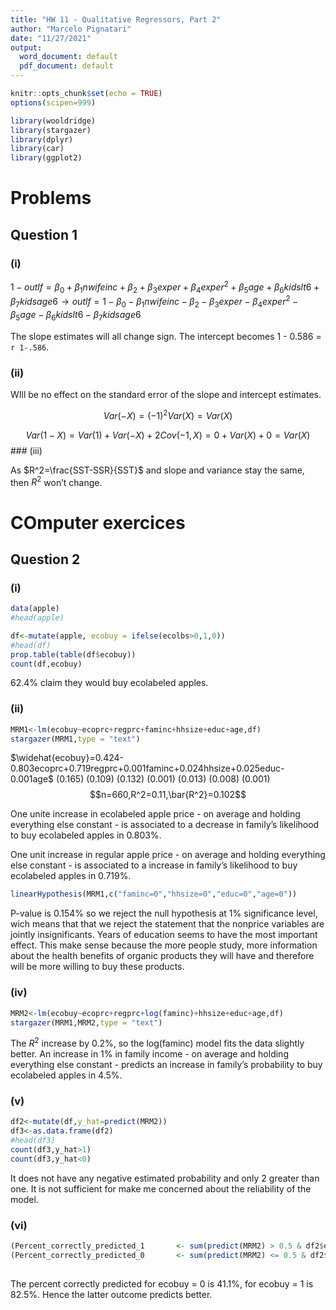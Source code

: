 ```yaml
---
title: "HW 11 - Qualitative Regressors, Part 2"
author: "Marcelo Pignatari"
date: "11/27/2021"
output:
  word_document: default
  pdf_document: default
---
```


\tableofcontents


\newpage

```r
knitr::opts_chunk$set(echo = TRUE)
options(scipen=999)
```


```r
library(wooldridge)
library(stargazer)
library(dplyr)
library(car)
library(ggplot2)
```

# Problems

## Question 1

### (i)


$1-outlf= \beta_0 + \beta_1nwifeinc + \beta_2 + \beta_3exper + \beta_4exper^2 + \beta_5age + \beta_6kidslt6 + \beta_7kidsage6 → outlf = 1 - \beta_0 - \beta_1nwifeinc - \beta_2 - \beta_3exper - \beta_4exper^2 - \beta_5age - \beta_6kidslt6 - \beta_7kidsage6$

The slope estimates will all change sign.  The intercept becomes 1 - 0.586 = `r 1-.586`.

### (ii)

WIll be no effect on the standard error of the slope and intercept estimates.

$$ Var(-X) = (-1)^2 Var(X) = Var(X) $$

$$Var(1-X) = Var(1) + Var(-X) + 2Cov(-1,X) = 0 + Var(X) + 0 = Var(X)$$
### (iii)

As $R^2=\frac{SST-SSR}{SST}$ and slope and variance stay the same, then $R^2$ won't change.

# COmputer exercices

## Question 2

### (i) 

```r
data(apple)
#head(apple)

df<-mutate(apple, ecobuy = ifelse(ecolbs>0,1,0))
#head(df)
prop.table(table(df$ecobuy))
count(df,ecobuy)
```

62.4% claim they would buy ecolabeled apples.


### (ii)

```r
MRM1<-lm(ecobuy~ecoprc+regprc+faminc+hhsize+educ+age,df)
stargazer(MRM1,type = "text")
```

$\widehat{ecobuy}=0.424-0.803ecoprc+0.719regprc+0.001faminc+0.024hhsize+0.025educ-0.001age$
                  (0.165)  (0.109)     (0.132)    (0.001)      (0.013)  (0.008)    (0.001)
$$n=660,R^2=0.11,\bar{R^2}=0.102$$

One unite increase in ecolabeled apple price - on average and holding everything else constant - is associated to a decrease in family's likelihood to buy ecolabeled apples in 0.803%.

One unit increase in regular apple price - on average and holding everything else constant - is associated to a increase in family's likelihood to buy ecolabeled apples in 0.719%.

```r
linearHypothesis(MRM1,c("faminc=0","hhsize=0","educ=0","age=0"))

```

P-value is 0.154% so we reject the null hypothesis at 1% significance level, wich means that that we reject the statement that the nonprice variables are jointly insignificants.
Years of education seems to have the most important effect. This make sense because the more people study, more information about the health benefits of organic products they will have and therefore will be more willing to buy these products.

### (iv)

```r
MRM2<-lm(ecobuy~ecoprc+regprc+log(faminc)+hhsize+educ+age,df)
stargazer(MRM1,MRM2,type = "text")
```

The $R^2$ increase by 0.2%, so the log(faminc) model fits the data slightly better.
An increase in 1% in family income - on average and holding everything else constant - predicts an increase in family's probability to buy ecolabeled apples in 4.5%.

### (v)

```r

df2<-mutate(df,y_hat=predict(MRM2))
df3<-as.data.frame(df2)
#head(df3)
count(df3,y_hat>1)
count(df3,y_hat<0)

```

It does not have any negative estimated probability and only 2 greater than one. It is not sufficient for make me concerned about the reliability of the model.

### (vi)

```r
(Percent_correctly_predicted_1       <- sum(predict(MRM2) > 0.5 & df2$ecobuy==1) / sum(df2$ecobuy==1))
(Percent_correctly_predicted_0       <- sum(predict(MRM2) <= 0.5 & df2$ecobuy==0) / sum(df2$ecobuy==0))
 

```

The percent correctly predicted for ecobuy = 0 is 41.1%, for ecobuy = 1 is 82.5%. Hence the latter outcome predicts better. 

